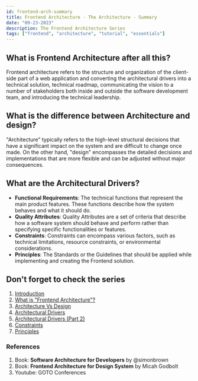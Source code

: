 ```yaml
---
id: frontend-arch-summary
title: Frontend Architecture - The Architecture - Summary
date: "09-23-2023"
description: The Frontend Architecture Series
tags: ["frontend", "architecture", "tutorial", "essentials"]
---
```


## What is Frontend Architecture after all this?

Frontend architecture refers to the structure and organization of the client-side part of a web application and converting the architectural drivers into a technical solution, technical roadmap, communicating the vision to a number of stakeholders both inside and outside the software development team, and introducing the technical leadership.

## What is the difference between Architecture and design?

"Architecture" typically refers to the high-level structural decisions that have a significant impact on the system and are difficult to change once made. On the other hand, "design" encompasses the detailed decisions and implementations that are more flexible and can be adjusted without major consequences.

## What are the Architectural Drivers?

- **Functional Requirements**: The technical functions that represent the main product features. These functions describe how the system behaves and what it should do.
- **Quality Attributes**: Quality Attributes are a set of criteria that describe how a software system should behave and perform rather than specifying specific functionalities or features.
- **Constraints**: Constraints can encompass various factors, such as technical limitations, resource constraints, or environmental considerations.
- **Principles**: The Standards or the Guidelines that should be applied while implementing and creating the Frontend solution.

## Don't forget to check the series

1. [Introduction](/posts/frontend-arch-intro)
2. [What is "Frontend Architecture"?](/posts/frontend-arch-p1)
3. [Architecture Vs Design](/posts/frontend-arch-p2)
4. [Architectural Drivers](/posts/frontend-arch-p3)
5. [Architectural Drivers (Part 2)](/posts/frontend-arch-p4)
6. [Constraints](/posts/frontend-arch-p5)
7. [Principles](/posts/frontend-arch-p6)

### References

1. Book: **Software Architecture for Developers** by @simonbrown
2. Book: **Frontend Architecture for Design System** by Micah Godbolt
3. Youtube: GOTO Conferences

